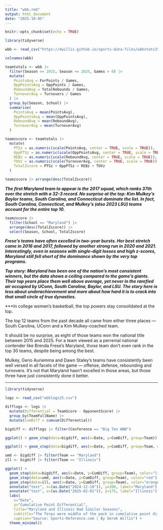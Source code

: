 ```yaml
---
title: "wbb.rmd"
output: html_document
date: "2025-10-05"
---
```


```r
knitr::opts_chunk$set(echo = TRUE)
```

```r
library(tidyverse)
```

```r
wbb <- read_csv("https://dwillis.github.io/sports-data-files/wbbstats1525.csv")
```

```r
colnames(wbb)
```

```r
teamtotals <- wbb |> 
  filter(Season >= 2015, Season <= 2025, Games > 0) |> 
  mutate(
    PointsAvg = ForPoints / Games,
    OppPointsAvg = OppPoints / Games,
    ReboundAvg = TotalRebounds / Games,
    TurnoverAvg = Turnovers / Games
  ) |> 
  group_by(Season, School) |> 
  summarise(
    PointsAvg = mean(PointsAvg),
    OppPointsAvg = mean(OppPointsAvg),
    ReboundAvg = mean(ReboundAvg),
    TurnoverAvg = mean(TurnoverAvg)
  )
```

```r
teamzscore <- teamtotals |> 
  mutate(
    PTSz = as.numeric(scale(PointsAvg, center = TRUE, scale = TRUE)),
    OppPTSz = as.numeric(scale(OppPointsAvg, center = TRUE, scale = TRUE)) * -1,
    REBz = as.numeric(scale(ReboundAvg, center = TRUE, scale = TRUE)),
    TOVz = as.numeric(scale(TurnoverAvg, center = TRUE, scale = TRUE)) * -1,
    TotalZscore = PTSz + OppPTSz + REBz + TOVz
  )
```

```r
teamzscore |> arrange(desc(TotalZscore))
```

***The first Maryland team to appear is the 2017 squad, which ranks 37th over the stretch with a 32-3 record. No surprise at the top: Kim Mulkey’s Baylor teams, South Carolina, and Connecticut dominate the list. In fact, South Carolina, Connecticut, and Mulkey's (also 2023 LSU) teams account for the entire top 10. ***


```r
teamzscore |> 
  filter(School == "Maryland") |> 
  arrange(desc(TotalZscore)) |> 
  select(Season, School, TotalZscore)
```

***Frese’s teams have often excelled in two-year bursts. Her best stretch came in 2016 and 2017, followed by another strong run in 2020 and 2021. Interestingly, even in seasons with single-digit losses and high z-scores, Maryland still fell short of the dominance shown by the very top programs.***

***Top story: Maryland has been one of the nation’s most consistent winners, but the data shows a ceiling compared to the game’s giants. Their top years place them well above average, yet never in the rarefied air occupied by UConn, South Carolina, Baylor, and LSU. The story here is less about underachievement and more about how hard it is to crack into that small circle of true dynasties.***





***In college women's basketball, the top powers stay consolidated at the top. 

The top 12 teams from the past decade all came from either three places --- South Carolina, UConn and a Kim Mulkey-coached team.

It should be no surprise, as eight of those teams won the national title between 2015 and 2025. For a team viewed as a perrenial national contender like Brenda Frese's Maryland, those team don't even rank in the top 30 teams, despite being among the best. 

Mulkey, Geno Auriemma and Dawn Staley's teams have consistently been well versed in all facets of the game --- offense, defense, rebounding and turnovers. It's not that Maryland hasn't excelled in those areas, but those three have just consistently done it better. 

***


```r
library(tidyverse)
```
```r
logs <- read_csv("wbblogs25.csv")
```
```r
difflogs <- logs |> 
  mutate(Differential = TeamScore - OpponentScore) |> 
  group_by(TeamFullName) |> 
  mutate(CumDiff = cumsum(Differential))
```

```r
bigdiff <- difflogs |> filter(Conference == "Big Ten WBB")
```

```r
ggplot() + geom_step(data=bigdiff, aes(x=Date, y=CumDiff, group=Team))
```

```r
ggplot() + geom_step(data=bigdiff, aes(x=Date, y=CumDiff, group=Team, color=Team))
```

```r
umd <- bigdiff |> filter(Team == "Maryland")
ill <- bigdiff |> filter(Team == "Illinois")
```

```r
ggplot() + 
  geom_step(data=bigdiff, aes(x=Date, y=CumDiff, group=Team), color="light grey") +
  geom_step(data=umd, aes(x=Date, y=CumDiff, group=Team), color="red") + 
  geom_step(data=ill, aes(x=Date, y=CumDiff, group=Team), color="orange") +
  annotate("text", x=(as.Date("2024-12-10")), y=300, label="Maryland") +
  annotate("text", x=(as.Date("2025-02-01")), y=175, label="Illinois") +
  labs(
    x="Date", 
    y="Cumulative Point Differential", 
    title="Maryland and Illinois Had Similar Seasons", 
    subtitle="The Terps were middle of the pack in cumulative point differential.", 
    caption="Source: Sports-Reference.com | By Derek Willis") +
  theme_minimal()
```

